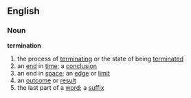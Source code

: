 ==English==
===Noun===
'''termination'''
# the process of [[terminating]] or the state of being [[terminated]]
# an [[end]] in [[time]]; a [[conclusion]]
# an end in [[space]]; an [[edge]] or [[limit]]
# an [[outcome]] or [[result]]
# the last part of a [[word]]; a [[suffix]]